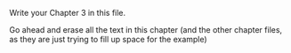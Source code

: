 

Write your Chapter 3 in this file.

Go ahead and erase all the text in this chapter (and the other chapter files, as they are just trying to fill up space for the example)

\lipsum
